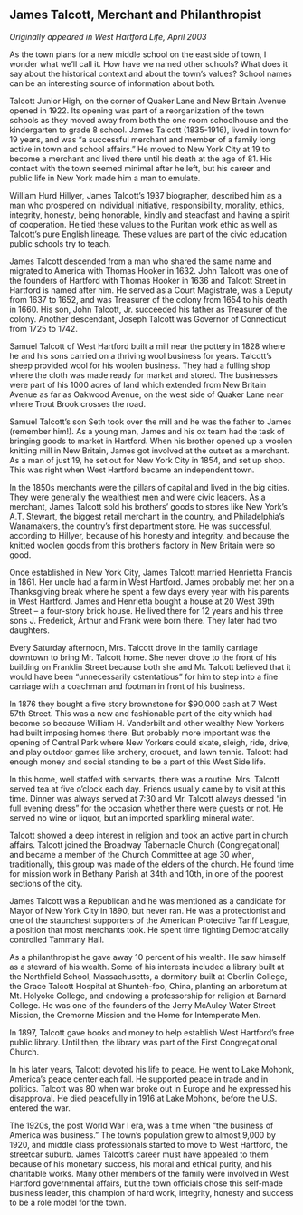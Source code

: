 ## James Talcott, Merchant and Philanthropist {-}

*Originally appeared in West Hartford Life, April 2003*

As the town plans for a new middle school on the east side of town, I wonder what we'll call it. How have we named other schools? What does it say about the historical context and about the town’s values? School names can be an interesting source of information about both.

Talcott Junior High, on the corner of Quaker Lane and New Britain Avenue opened in 1922. Its opening was part of a reorganization of the town schools as they moved away from both the one room schoolhouse and the kindergarten to grade 8 school. James Talcott (1835-1916), lived in town for 19 years, and was “a successful merchant and member of a family long active in town and school affairs.” He moved to New York City at 19 to become a merchant and lived there until his death at the age of 81. His contact with the town seemed minimal after he left, but his career and public life in New York made him a man to emulate.

William Hurd Hillyer, James Talcott’s 1937 biographer, described him as a man who prospered on individual initiative, responsibility, morality, ethics, integrity, honesty, being honorable, kindly and steadfast and having a spirit of cooperation. He tied these values to the Puritan work ethic as well as Talcott’s pure English lineage. These values are part of the civic education public schools try to teach.

James Talcott descended from a man who shared the same name and migrated to America with Thomas Hooker in 1632. John Talcott was one of the founders of Hartford with Thomas Hooker in 1636 and Talcott Street in Hartford is named after him. He served as a Court Magistrate, was a Deputy from 1637 to 1652, and was Treasurer of the colony from 1654 to his death in 1660. His son, John Talcott, Jr. succeeded his father as Treasurer of the colony. Another descendant, Joseph Talcott was Governor of Connecticut from 1725 to 1742.

Samuel Talcott of West Hartford built a mill near the pottery in 1828 where he and his sons carried on a thriving wool business for years. Talcott’s sheep provided wool for his woolen business. They had a fulling shop where the cloth was made ready for market and stored. The businesses were part of his 1000 acres of land which extended from New Britain Avenue as far as Oakwood Avenue, on the west side of Quaker Lane near where Trout Brook crosses the road.

Samuel Talcott’s son Seth took over the mill and he was the father to James (remember him!). As a young man, James and his ox team had the task of bringing goods to market in Hartford. When his brother opened up a woolen knitting mill in New Britain, James got involved at the outset as a merchant. As a man of just 19, he set out for New York City in 1854, and set up shop. This was right when West Hartford became an independent town.

In the 1850s merchants were the pillars of capital and lived in the big cities. They were generally the wealthiest men and were civic leaders. As a merchant, James Talcott sold his brothers’ goods to stores like New York’s A.T. Stewart, the biggest retail merchant in the country, and Philadelphia’s Wanamakers, the country’s first department store. He was successful, according to Hillyer, because of his honesty and integrity, and because the knitted woolen goods from this brother’s factory in New Britain were so good.

Once established in New York City, James Talcott married Henrietta Francis in 1861. Her uncle had a farm in West Hartford. James probably met her on a Thanksgiving break where he spent a few days every year with his parents in West Hartford. James and Henrietta bought a house at 20 West 39th Street – a four-story brick house. He lived there for 12 years and his three sons J. Frederick, Arthur and Frank were born there. They later had two daughters.

Every Saturday afternoon, Mrs. Talcott drove in the family carriage downtown to bring Mr. Talcott home. She never drove to the front of his building on Franklin Street because both she and Mr. Talcott believed that it would have been “unnecessarily ostentatious” for him to step into a fine carriage with a coachman and footman in front of his business.

In 1876 they bought a five story brownstone for $90,000 cash at 7 West 57th Street. This was a new and fashionable part of the city which had become so because William H. Vanderbilt and other wealthy New Yorkers had built imposing homes there. But probably more important was the opening of Central Park where New Yorkers could skate, sleigh, ride, drive, and play outdoor games like archery, croquet, and lawn tennis. Talcott had enough money and social standing to be a part of this West Side life.

In this home, well staffed with servants, there was a routine. Mrs. Talcott served tea at five o’clock each day. Friends usually came by to visit at this time. Dinner was always served at 7:30 and Mr. Talcott always dressed “in full evening dress” for the occasion whether there were guests or not. He served no wine or liquor, but an imported sparkling mineral water.

Talcott showed a deep interest in religion and took an active part in church affairs. Talcott joined the Broadway Tabernacle Church (Congregational) and became a member of the Church Committee at age 30 when, traditionally, this group was made of the elders of the church. He found time for mission work in Bethany Parish at 34th and 10th, in one of the poorest sections of the city.

James Talcott was a Republican and he was mentioned as a candidate for Mayor of New York City in 1890, but never ran. He was a protectionist and one of the staunchest supporters of the American Protective Tariff League, a position that most merchants took. He spent time fighting Democratically controlled Tammany Hall.

As a philanthropist he gave away 10 percent of his wealth. He saw himself as a steward of his wealth. Some of his interests included a library built at the Northfield School, Massachusetts, a dormitory built at Oberlin College, the Grace Talcott Hospital at Shunteh-foo, China, planting an arboretum at Mt. Holyoke College, and endowing a professorship for religion at Barnard College. He was one of the founders of the Jerry McAuley Water Street Mission, the Cremorne Mission and the Home for Intemperate Men.

In 1897, Talcott gave books and money to help establish West Hartford’s free public library. Until then, the library was part of the First Congregational Church.

In his later years, Talcott devoted his life to peace. He went to Lake Mohonk, America’s peace center each fall. He supported peace in trade and in politics. Talcott was 80 when war broke out in Europe and he expressed his disapproval. He died peacefully in 1916 at Lake Mohonk, before the U.S. entered the war.

The 1920s, the post World War I era, was a time when “the business of America was business.” The town’s population grew to almost 9,000 by 1920, and middle class professionals started to move to West Hartford, the streetcar suburb. James Talcott’s career must have appealed to them because of his monetary success, his moral and ethical purity, and his charitable works. Many other members of the family were involved in West Hartford governmental affairs, but the town officials chose this self-made business leader, this champion of hard work, integrity, honesty and success to be a role model for the town.
